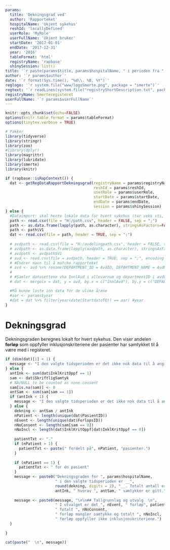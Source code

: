 ```yaml
---
params:
  title: 'Dekningsgrad ved'
  author: 'Rapporteket'
  hospitalName: 'Ukjent sykehus'
  reshId: 'locallyDefined'
  userRole: 'MyRole'
  userFullName: 'Ukjent bruker'
  startDate: '2017-01-01'
  endDate: '2017-12-31'
  year: '2016'
  tableFormat: 'html'
  registryName: 'rapbase'
  shinySession: list()
title: '`r paste(params$title, params$hospitalName, " i perioden fra ", params$startDate, " til ", params$endDate)`'
author: '`r params$author`'
date: '`r format(Sys.time(), "%d\\. %B, %Y")`'
reglogo: '`r system.file("www/logoSmerte.png", package = "smerte")`'
regtext: '`r readLines(system.file("registryShortDescription.txt", package = "smerte"))`'
registryName: Smerteregisteret
userFullName: '`r params$userFullName`'
---
```

```r
knitr::opts_chunk$set(echo=FALSE)
options(knitr.table.format = params$tableFormat)
options(tinytex.verbose = TRUE)

# Pakker
library(tidyverse)
library(stringr)
library(zoo)
#library(dplyr)
library(magrittr)
library(lubridate)
library(smerte)
library(knitr)
```

```r

if (rapbase::isRapContext()) {
  dat <- getRegDataRapportDekningsgrad(registryName = params$registryName,
                                       reshId = params$reshId,
                                       userRole = params$userRole,
                                       startDate = params$startDate,
                                       endDate = params$endDate,
                                       session = params$shinySession)
} else {
  #Dataimport: skal hente lokale data for hvert sykehus (tar vekk sti, og erstatter med lokal filB)
  path <- read.csv(file = "H:/path.csv", header = FALSE, sep = ";")
  path <- as.data.frame(lapply(path, as.character), stringsAsFactors=FALSE)
  path <- path$V1
  dat <- read.csv(file = path, header = TRUE, sep = ";")
  
  # avdpath <- read.csv(file = "H:/avdelingpath.csv", header = FALSE, sep = ";")
  # avdpath <- as.data.frame(lapply(avdpath, as.character), stringsAsFactors=FALSE)
  # avdpath <- avdpath$V1
  # avd <- read.csv(file = avdpath, header = TRUE, sep = ";", encoding = "UTF-8")
  # #Endrer navn til å matche rapporteket
  # avd <- avd %>% rename(DEPARTMENT_ID = AvdID, DEPARTMENT_NAME = AvdNavn, DEPARTMENT_SHORTNAME = AvdNavnKort)
  # 
  # #Samler datasettene vha InnlAvd i allevarnum og departmentID i avdelingsoversikt
  # dat <- merge(x = dat, y = avd, by.x = c("InnlAvd"), by.y = c("DEPARTMENT_ID"))

  #Må kunne laste inn data for de ulike årene
  #aar <- params$year
  #dat = dat %>% filter(year(date(StartdatoTO)) == aar) #year
}


```

# Dekningsgrad

Dekningsgraden beregnes lokalt for hvert sykehus. Den viser andelen __forløp__ som oppfyller inklusjonskriteriene der pasienter har samtykket til å være med i registeret. 

```r

if (dim(dat)[1] < 1) {
  message <- "I den valgte tidsperioden er det ikke nok data til å angi dekningsgrad."
} else {
  antInk <- sum(dat$InklKritOppf == 1)
  sam <- dat$SkriftligSamtyk
  # NA/NULL to be counted as none-consent
  sam[is.na(sam)] <- 0
  antSam <- sum(sam[sam == 1])
  if (antInk < 1) {
    message <- "I den valgte tidsperioden er det ikke nok data til å angi dekningsgrad."
  } else {
    dekning <- antSam / antInk
    nPatient <- length(unique(dat$PasientID))
    nEvent <- length(unique(dat$ForlopsID))
    nNoConsent <- length(sam[sam == 0])
    nNoIncl <- length(dat$InklKritOppf[dat$InklKritOppf == 0])
    
    patientTxt <- "."
    if (nPatient > 1) {
      patientTxt <- paste(" fordelt på", nPatient, "pasienter.")
    }
    
    if (nPatient == 1) {
      patientTxt <- " for én pasient"
    }
    message <- paste0("Dekningsgraden for ", params$hospitalName,
                      " i den valgte tidsperioden er __",
                      round(dekning, digits = 2), "__. Totalt antall er ",
                      antInk, " hvorav ", antSam, " samtykker er gitt.")
    
    message <- paste0(message, "\n\n## Tallgrunnlag og utvalg  \n",
                      " I utvalget er det ", nEvent, " forløp", patientTxt,
                      " Totalt ", nNoConsent,
                      " forløp mangler samtykke og totalt ", nNoIncl,
                      " forløp oppfyller ikke inklusjonskriteriene.")
  }
  
}

cat(paste("  \n", message))

```
